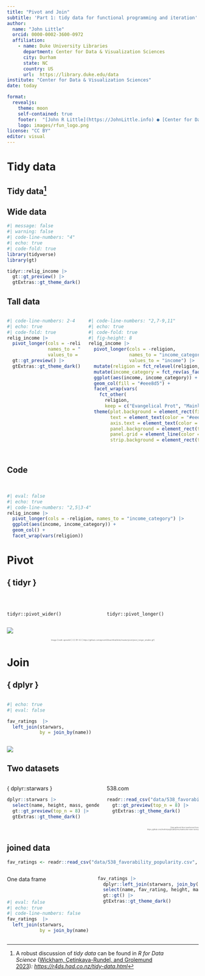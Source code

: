 ```yaml
---
title: "Pivot and Join"
subtitle: 'Part 1: tidy data for functional programming and iteration'
author: 
  name: "John Little"
  orcid: 0000-0002-3600-0972
  affiliation:
    - name: Duke University Libraries
      department: Center for Data & Visualization Sciences
      city: Durham
      state: NC
      country: US
      url:  https://library.duke.edu/data
institute: "Center for Data & Visualization Sciences"
date: today

format: 
  revealjs:
    theme: moon
    self-contained: true  
    footer:  "[John R Little](https://JohnLittle.info) ● [Center for Data & Visualization Sciences](https://library.duke.edu/data/) ● [CC BY 4.0](https://creativecommons.org/licenses/by/4.0/)"
    logo: images/rfun_logo.png
license: "CC BY"
editor: visual
---
```


# Tidy data

## Tidy data[^1] {background-image="images/tidy_data.png" background-size="contain" background-repeat="false"}

[^1]: A robust discussion of *tidy data* can be found in *R for Data Science* ([Wickham, Çetinkaya-Rundel, and Grolemund 2023](https://intro2r.library.duke.edu/longer_wider#ref-wickham2023))*: [https://r4ds.had.co.nz/tidy-data.html](https://r4ds.had.co.nz/tidy-data.htmlhttps://r4ds.had.co.nz/tidy-data.html)*

## Wide data

```r
#| message: false
#| warning: false
#| code-line-numbers: "4"
#| echo: true
#| code-fold: true
library(tidyverse)
library(gt)

tidyr::relig_income |> 
  gt::gt_preview() |> 
  gtExtras::gt_theme_dark()
```

## Tall data

::: columns
::: {.column width="40%"}
```r
#| code-line-numbers: 2-4
#| echo: true
#| code-fold: true
relig_income |> 
  pivot_longer(cols = -religion, 
               names_to = "income_category", 
               values_to = "income") |> 
  gt::gt_preview() |> 
  gtExtras::gt_theme_dark()
```
:::

::: {.column width="60%"}
```r
#| code-line-numbers: "2,7-9,11"
#| echo: true
#| code-fold: true
#| fig-height: 8
relig_income |> 
  pivot_longer(cols = -religion, 
               names_to = "income_category", 
               values_to = "income") |> 
  mutate(religion = fct_relevel(religion, "Evangelical Prot", "Mainline Prot", "Catholic", "Unaffiliated", "Historically Black Prot")) |> 
  mutate(income_category = fct_rev(as_factor(income_category))) |>
  ggplot(aes(income, income_category)) +
  geom_col(fill = "#eee8d5") +
  facet_wrap(vars(
    fct_other(
      religion, 
      keep = c("Evangelical Prot", "Mainline Prot", "Catholic", "Unaffiliated", "Historically Black Prot")))) +
  theme(plot.background = element_rect(fill = "#002b36"),
        text = element_text(color = "#eee8d5"),
        axis.text = element_text(color = "#eee8d5"), 
        panel.background = element_rect(fill = "#002b36"),
        panel.grid = element_line(color = "#002b36"),
        strip.background = element_rect(fill = "#7b9c9f"))
                                 
```
:::
:::

## Code

 \

```r
#| eval: false
#| echo: true
#| code-line-numbers: "2,5|3-4"
relig_income |> 
  pivot_longer(cols = -religion, names_to = "income_category") |> 
  ggplot(aes(income, income_category)) +
  geom_col() +
  facet_wrap(vars(religion))
```

# Pivot

## { tidyr }

\

::: columns
::: {.column width="50%"}
`tidyr::pivot_wider()`
:::

::: {.column width="50%"}
`tidyr::pivot_longer()`
:::
:::

[![](images/pivot_longer_smaller.gif)](https://github.com/apreshill/teachthat/blob/master/pivot/pivot_longer_smaller.gif)

::: {style="color: dimgray; font-size: 35%; text-align: center;"}
Image Credit: apreshill \| CC BY 4.0 \| https://github.com/apreshill/teachthat/blob/master/pivot/pivot_longer_smaller.gif\]
:::

# Join

## { dplyr }

::: columns
::: {.column width="50%"}
```r
#| echo: true
#| eval: false

fav_ratings  |>  
  left_join(starwars, 
            by = join_by(name)) 
```
:::

::: {.column width="50%"}
:::
:::

![](images/join_diagram.png){.absolute top="0" right="10"}

## Two datasets

::: columns
::: {.column width="50%"}
{ dplyr::starwars }

```r
dplyr::starwars |> 
  select(name, height, mass, gender, homeworld) |> 
  gt::gt_preview(top_n = 8) |> 
  gtExtras::gt_theme_dark()
```
:::

::: {.column width="50%"}
538.com

```r
readr::read_csv("data/538_favorability_popularity.csv", skip = 11) |> 
  gt::gt_preview(top_n = 8) |> 
  gtExtras::gt_theme_dark()  
```
:::
:::

::: columns
::: {.column width="50%"}
:::

::: {.column width="50%" style="text-align: right; font-size: 30%; color: dimgray;" }
Data gathered then transformed from<br>
https://github.com/fivethirtyeight/data/tree/master/star-wars-survey
:::
:::

## joined data

```r
fav_ratings <- readr::read_csv("data/538_favorability_popularity.csv", skip = 11) 
```


::: columns
::: {.column width="45%"}
One data frame

<br>

```r
#| eval: false
#| echo: true
#| code-line-numbers: false
fav_ratings  |>  
  left_join(starwars, 
            by = join_by(name))  
```
:::

::: {.column width="55%"}
```r
fav_ratings |> 
  dplyr::left_join(starwars, join_by(name)) |> 
  select(name, fav_rating, height, mass, gender, homeworld) |> 
  gt::gt() |> 
  gtExtras::gt_theme_dark() 
```

:::
:::
